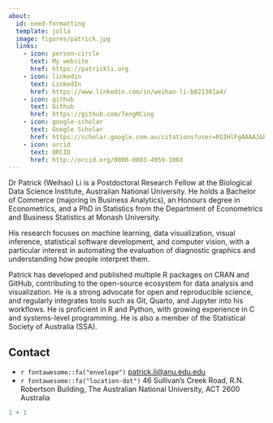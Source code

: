 ```yaml
---
about:
  id: need-formatting
  template: jolla
  image: figures/patrick.jpg
  links:
    - icon: person-circle
      text: My website
      href: https://patrickli.org
    - icon: linkedin
      text: LinkedIn
      href: https://www.linkedin.com/in/weihao-li-b821301a4/
    - icon: github
      text: Github
      href: https://github.com/TengMCing
    - icon: google-scholar
      text: Google Scholar
      href: https://scholar.google.com.au/citations?user=RQ1HlFgAAAAJ&hl=en
    - icon: orcid
      text: ORCID
      href: http://orcid.org/0000-0003-4959-106X
---
```


::: {#need-formatting}
Dr Patrick (Weihao) Li is a Postdoctoral Research Fellow at the Biological Data Science Institute, Australian National University. He holds a Bachelor of Commerce (majoring in Business Analytics), an Honours degree in Econometrics, and a PhD in Statistics from the Department of Econometrics and Business Statistics at Monash University.

His research focuses on machine learning, data visualization, visual inference, statistical software development, and computer vision, with a particular interest in automating the evaluation of diagnostic graphics and understanding how people interpret them.

Patrick has developed and published multiple R packages on CRAN and GitHub, contributing to the open-source ecosystem for data analysis and visualization. He is a strong advocate for open and reproducible science, and regularly integrates tools such as Git, Quarto, and Jupyter into his workflows. He is proficient in R and Python, with growing experience in C and systems-level programming. He is also a member of the Statistical Society of Australia (SSA).
:::

## Contact

-   `r fontawesome::fa("envelope")` [patrick.li@anu.edu.edu](mailto:patrick.li@anu.edu.edu)
-   `r fontawesome::fa("location-dot")` 46 Sullivan's Creek Road, R.N. Robertson Building, The Australian National University, ACT 2600 Australia

```r
1 + 1
```

